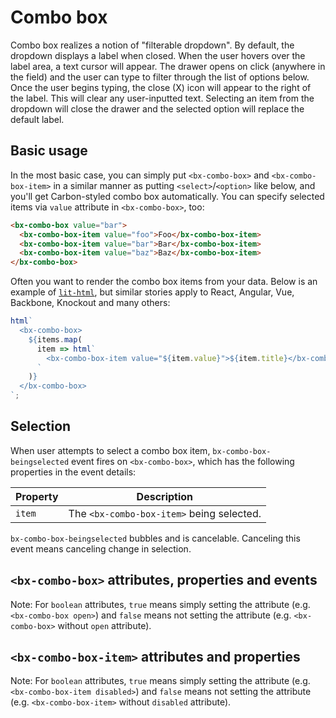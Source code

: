 
# Combo box

Combo box realizes a notion of "filterable dropdown".
By default, the dropdown displays a label when closed. When the user hovers over the label area, a text cursor will appear.
The drawer opens on click (anywhere in the field) and the user can type to filter through the list of options below.
Once the user begins typing, the close (X) icon will appear to the right of the label.
This will clear any user-inputted text.
Selecting an item from the dropdown will close the drawer and the selected option will replace the default label.

<Preview withToolbar>
  <Story id="components-combo-box--default" height="240px" />
</Preview>

## Basic usage

In the most basic case, you can simply put `<bx-combo-box>` and `<bx-combo-box-item>` in a similar manner as putting `<select>`/`<option>` like below, and you'll get Carbon-styled combo box automatically. You can specify selected items via `value` attribute in `<bx-combo-box>`, too:

```html
<bx-combo-box value="bar">
  <bx-combo-box-item value="foo">Foo</bx-combo-box-item>
  <bx-combo-box-item value="bar">Bar</bx-combo-box-item>
  <bx-combo-box-item value="baz">Baz</bx-combo-box-item>
</bx-combo-box>
```

Often you want to render the combo box items from your data. Below is an example of [`lit-html`](https://lit-html.polymer-project.org), but similar stories apply to React, Angular, Vue, Backbone, Knockout and many others:

```javascript
html`
  <bx-combo-box>
    ${items.map(
      item => html`
        <bx-combo-box-item value="${item.value}">${item.title}</bx-combo-box-item>
      `
    )}
  </bx-combo-box>
`;
```

## Selection

When user attempts to select a combo box item, `bx-combo-box-beingselected` event fires on `<bx-combo-box>`, which has the following properties in the event details:

| Property | Description                               |
| -------- | ----------------------------------------- |
| `item`   | The `<bx-combo-box-item>` being selected. |

`bx-combo-box-beingselected` bubbles and is cancelable. Canceling this event means canceling change in selection.

## `<bx-combo-box>` attributes, properties and events

Note: For `boolean` attributes, `true` means simply setting the attribute (e.g. `<bx-combo-box open>`) and `false` means not setting the attribute (e.g. `<bx-combo-box>` without `open` attribute).

<Props of="bx-combo-box" />

## `<bx-combo-box-item>` attributes and properties

Note: For `boolean` attributes, `true` means simply setting the attribute (e.g. `<bx-combo-box-item disabled>`) and `false` means not setting the attribute (e.g. `<bx-combo-box-item>` without `disabled` attribute).

<Props of="bx-combo-box-item" />
